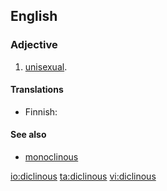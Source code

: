 ==English==

===Adjective===
{{en-adj|-}}

# {{context|botany|dated}} [[unisexual]].

====Translations====
{{trans-top|having stamens and pistils in different flowers}}
* Finnish: {{t-|fi|yksineuvoinen}}
{{trans-mid}}
{{trans-bottom}}

====See also====
* [[monoclinous]]

[[io:diclinous]]
[[ta:diclinous]]
[[vi:diclinous]]